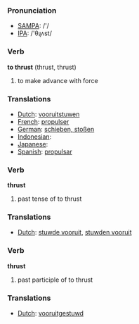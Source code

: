 === Pronunciation ===
*[[w:SAMPA|SAMPA]]: /'/
*[[w:IPA|IPA]]: /'θɻʌst/

=== Verb ===

'''to thrust''' (thrust, thrust)

# to make advance with force

=== Translations ===
*[[Dutch]]: [[vooruitstuwen]]
*[[French]]: [[propulser]]
*[[German]]: [[schieben, stoßen]]
*[[Indonesian]]: [[]]
*[[Japanese]]: [[]]
*[[Spanish]]: [[propulsar]]

=== Verb ===

'''thrust'''

# past tense of to thrust

=== Translations ===
*[[Dutch]]: [[stuwde vooruit]], [[stuwden vooruit]]

=== Verb ===

'''thrust'''

# past participle of to thrust

=== Translations ===
*[[Dutch]]: [[vooruitgestuwd]]